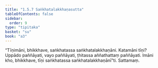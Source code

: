```yaml
---
title: "1.5.7 Saṅkhatalakkhaṇasutta"
tableOfContents: false
sidebar:
  order: 9
type: "tipitaka"
basket: "su"
book: "a3"
---
```



<DynamicBreadcrumb />

<Division number="47" book="a3" bookNo="15" page="150">

<Paragraph number="288" book="a3">
“Tīṇimāni, bhikkhave, saṅkhatassa saṅkhatalakkhaṇāni. Katamāni tīṇi? Uppādo paññāyati, vayo paññāyati, ṭhitassa aññathattaṃ paññāyati. Imāni kho, bhikkhave, tīṇi saṅkhatassa saṅkhatalakkhaṇānī”ti.

</Paragraph>
</Division>

<Paragraph number="289" type="center" book="a3">
Sattamaṃ.
</Paragraph>